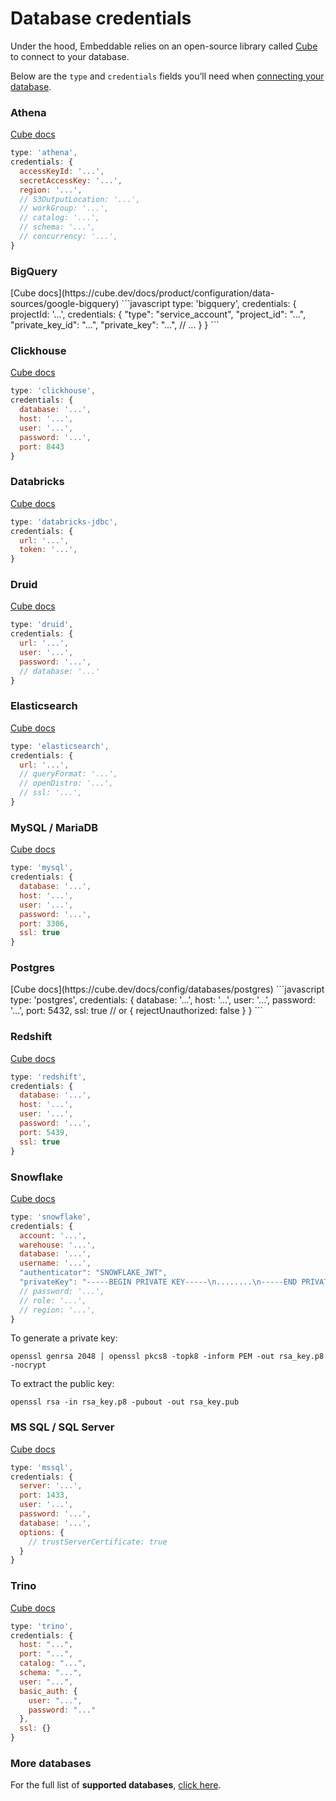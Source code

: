 # Database credentials

Under the hood, Embeddable relies on an open-source library called [Cube](https://cube.dev/docs/product/configuration/data-sources) to connect to your database.

Below are the `type` and `credentials` fields you’ll need when [connecting your database](./connect-your-database).

### Athena
[Cube docs](https://cube.dev/docs/product/configuration/data-sources/aws-athena)
```javascript
type: 'athena',
credentials: {
  accessKeyId: '...',
  secretAccessKey: '...',
  region: '...',
  // S3OutputLocation: '...',
  // workGroup: '...',
  // catalog: '...',
  // schema: '...',
  // concurrency: '...',
}
```

### BigQuery
<Bruno/>
[Cube docs](https://cube.dev/docs/product/configuration/data-sources/google-bigquery)
```javascript
type: 'bigquery',
credentials: {
  projectId: '...',
  credentials: {
    "type": "service_account",
    "project_id": "...",
    "private_key_id": "...",
    "private_key": "...",
    // ...
  }
}
```

### Clickhouse
[Cube docs](https://cube.dev/docs/config/databases/clickhouse)
```javascript
type: 'clickhouse',
credentials: {
  database: '...',
  host: '...',
  user: '...',
  password: '...',
  port: 8443
}
```

### Databricks
[Cube docs](https://cube.dev/docs/product/configuration/data-sources/databricks-jdbc)
```javascript
type: 'databricks-jdbc',
credentials: {
  url: '...',
  token: '...',
}
```

### Druid
[Cube docs](https://cube.dev/docs/config/databases/druid)
```javascript
type: 'druid',
credentials: {
  url: '...',
  user: '...',
  password: '...',
  // database: '...'
}

```
### Elasticsearch
[Cube docs](https://cube.dev/docs/product/configuration/data-sources/elasticsearch)
```javascript
type: 'elasticsearch',
credentials: {
  url: '...',
  // queryFormat: '...',
  // openDistro: '...',
  // ssl: '...',
}
```

### MySQL / MariaDB
[Cube docs](https://cube.dev/docs/config/databases/mysql)
```javascript
type: 'mysql',
credentials: {
  database: '...',
  host: '...',
  user: '...',
  password: '...',
  port: 3306,
  ssl: true
}
```

### Postgres
<Bruno/>
[Cube docs](https://cube.dev/docs/config/databases/postgres)
```javascript
type: 'postgres',
credentials: {
  database: '...',
  host: '...',
  user: '...',
  password: '...',
  port: 5432,
  ssl: true // or { rejectUnauthorized: false }
}
```


### Redshift
[Cube docs](https://cube.dev/docs/product/configuration/data-sources/aws-redshift)
```javascript
type: 'redshift',
credentials: {
  database: '...',
  host: '...',
  user: '...',
  password: '...',
  port: 5439,
  ssl: true
}
```

### Snowflake
[Cube docs](https://cube.dev/docs/config/databases/snowflake)
```javascript
type: 'snowflake',
credentials: {
  account: '...',
  warehouse: '...',
  database: '...',
  username: '...',
  "authenticator": "SNOWFLAKE_JWT",
  "privateKey": "-----BEGIN PRIVATE KEY-----\n........\n-----END PRIVATE KEY-----"
  // password: '...',
  // role: '...',
  // region: '...',
}
```
To generate a private key:
```
openssl genrsa 2048 | openssl pkcs8 -topk8 -inform PEM -out rsa_key.p8 -nocrypt
```
To extract the public key:
```
openssl rsa -in rsa_key.p8 -pubout -out rsa_key.pub
```


### MS SQL / SQL Server
[Cube docs](https://cube.dev/docs/config/databases/mssql)
```javascript
type: 'mssql',
credentials: {
  server: '...',
  port: 1433,
  user: '...',
  password: '...',
  database: '...',
  options: {
    // trustServerCertificate: true
  }
}
```

### Trino
[Cube docs](https://cube.dev/docs/config/databases/trino)
```javascript
type: 'trino',
credentials: {
  host: "...",
  port: "...",
  catalog: "...",
  schema: "...",
  user: "...",
  basic_auth: {
    user: "...",
    password: "..."
  },
  ssl: {}
}
```

### More databases
For the full list of **supported databases**, [click here](https://cube.dev/docs/product/configuration/data-sources).

